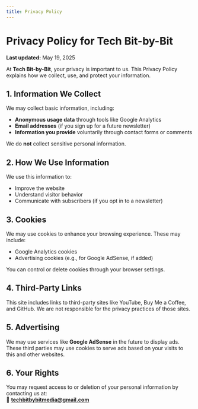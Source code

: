 ```yaml
---
title: Privacy Policy
---
```


# Privacy Policy for Tech Bit-by-Bit

**Last updated:** May 19, 2025

At **Tech Bit-by-Bit**, your privacy is important to us. This Privacy Policy explains how we collect, use, and protect your information.

## 1. Information We Collect

We may collect basic information, including:

- **Anonymous usage data** through tools like Google Analytics
- **Email addresses** (if you sign up for a future newsletter)
- **Information you provide** voluntarily through contact forms or comments

We do **not** collect sensitive personal information.

## 2. How We Use Information

We use this information to:

- Improve the website
- Understand visitor behavior
- Communicate with subscribers (if you opt in to a newsletter)

## 3. Cookies

We may use cookies to enhance your browsing experience. These may include:

- Google Analytics cookies
- Advertising cookies (e.g., for Google AdSense, if added)

You can control or delete cookies through your browser settings.

## 4. Third-Party Links

This site includes links to third-party sites like YouTube, Buy Me a Coffee, and GitHub. We are not responsible for the privacy practices of those sites.

## 5. Advertising

We may use services like **Google AdSense** in the future to display ads. These third parties may use cookies to serve ads based on your visits to this and other websites.

## 6. Your Rights

You may request access to or deletion of your personal information by contacting us at:  
📧 **techbitbybitmedia@gmail.com**
